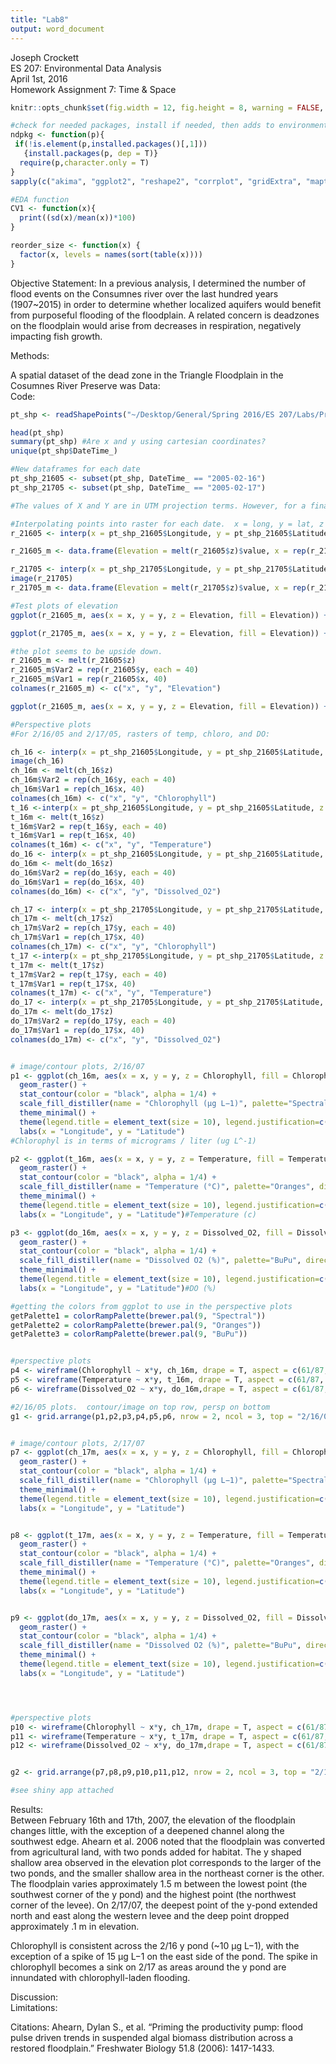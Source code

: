 ```yaml
---
title: "Lab8"
output: word_document
---
```

Joseph Crockett  
ES 207: Environmental Data Analysis  
April 1st, 2016  
Homework Assignment 7: Time & Space  


```r
knitr::opts_chunk$set(fig.width = 12, fig.height = 8, warning = FALSE, message = FALSE)

#check for needed packages, install if needed, then adds to environment
ndpkg <- function(p){
 if(!is.element(p,installed.packages()[,1]))
   {install.packages(p, dep = T)}
  require(p,character.only = T)
}
sapply(c("akima", "ggplot2", "reshape2", "corrplot", "gridExtra", "maptools", "lattice", "RColorBrewer"), ndpkg)

#EDA function
CV1 <- function(x){
  print((sd(x)/mean(x))*100)
}

reorder_size <- function(x) {
  factor(x, levels = names(sort(table(x))))
}
```


Objective Statement: 
In a previous analysis, I determined the number of flood events on the Consumnes river over the last hundred years (1907~2015) in order to determine whether localized aquifers would benefit from purposeful flooding of the floodplain.  A related concern is deadzones on the floodplain would arise from decreases in respiration, negatively impacting fish growth.  

Methods:  

A spatial dataset of the dead zone in the Triangle Floodplain in the Cosumnes River Preserve was 
Data:  
Code:
```r
pt_shp <- readShapePoints("~/Desktop/General/Spring 2016/ES 207/Labs/Projects/Lab-1/Data/ahearn_allobs/allobs.shp")

head(pt_shp)
summary(pt_shp) #Are x and y using cartesian coordinates?
unique(pt_shp$DateTime_)

#New dataframes for each date
pt_shp_21605 <- subset(pt_shp, DateTime_ == "2005-02-16")
pt_shp_21705 <- subset(pt_shp, DateTime_ == "2005-02-17")

#The values of X and Y are in UTM projection terms. However, for a final report, I would think that stakeholders would better grasp longitude and latitude values, unless they were previously familiar with UTM.

#Interpolating points into raster for each date.  x = long, y = lat, z = elevation, just to see
r_21605 <- interp(x = pt_shp_21605$Longitude, y = pt_shp_21605$Latitude, z = pt_shp_21605$Elevati, duplicate = "mean")

r_21605_m <- data.frame(Elevation = melt(r_21605$z)$value, x = rep(r_21605$x, each = 40), y = rep(r_21605$y, 40)) #melting into longform so that I can use ggplot

r_21705 <- interp(x = pt_shp_21705$Longitude, y = pt_shp_21705$Latitude, z = pt_shp_21705$Elevati, duplicate = "mean")
image(r_21705)
r_21705_m <- data.frame(Elevation = melt(r_21705$z)$value, x = rep(r_21705$x, each = 40), y = rep(r_21705$y, 40))

#Test plots of elevation
ggplot(r_21605_m, aes(x = x, y = y, z = Elevation, fill = Elevation)) + geom_raster() + stat_contour(color = "grey50", alpha = 1/5) + scale_fill_distiller(palette="BrBG", direction = 1, na.value="white")+ theme_minimal() 

ggplot(r_21705_m, aes(x = x, y = y, z = Elevation, fill = Elevation)) + geom_raster() + stat_contour(color = "grey50", alpha = 1/5) + scale_fill_distiller(palette="BrBG", direction = 1, na.value="white")+ theme_minimal() 

#the plot seems to be upside down.  
r_21605_m <- melt(r_21605$z) 
r_21605_m$Var2 = rep(r_21605$y, each = 40)
r_21605_m$Var1 = rep(r_21605$x, 40)
colnames(r_21605_m) <- c("x", "y", "Elevation")

ggplot(r_21605_m, aes(x = x, y = y, z = Elevation, fill = Elevation)) + geom_raster() + stat_contour(color = "grey50", alpha = 1/5) + scale_fill_distiller(palette="BrBG", direction = 1, na.value="white")+ theme_minimal()
```

```r
#Perspective plots
#For 2/16/05 and 2/17/05, rasters of temp, chloro, and DO:

ch_16 <- interp(x = pt_shp_21605$Longitude, y = pt_shp_21605$Latitude, z = pt_shp_21605$Chlorophyl, duplicate = "mean")
image(ch_16)
ch_16m <- melt(ch_16$z)
ch_16m$Var2 = rep(ch_16$y, each = 40)
ch_16m$Var1 = rep(ch_16$x, 40)
colnames(ch_16m) <- c("x", "y", "Chlorophyll")
t_16 <-interp(x = pt_shp_21605$Longitude, y = pt_shp_21605$Latitude, z = pt_shp_21605$Temp, duplicate = "mean")
t_16m <- melt(t_16$z) 
t_16m$Var2 = rep(t_16$y, each = 40)
t_16m$Var1 = rep(t_16$x, 40)
colnames(t_16m) <- c("x", "y", "Temperature")
do_16 <- interp(x = pt_shp_21605$Longitude, y = pt_shp_21605$Latitude, z = pt_shp_21605$DO__, duplicate = "mean")
do_16m <- melt(do_16$z) 
do_16m$Var2 = rep(do_16$y, each = 40)
do_16m$Var1 = rep(do_16$x, 40)
colnames(do_16m) <- c("x", "y", "Dissolved_O2")

ch_17 <- interp(x = pt_shp_21705$Longitude, y = pt_shp_21705$Latitude, z = pt_shp_21705$Chlorophyl, duplicate = "mean")
ch_17m <- melt(ch_17$z) 
ch_17m$Var2 = rep(ch_17$y, each = 40)
ch_17m$Var1 = rep(ch_17$x, 40)
colnames(ch_17m) <- c("x", "y", "Chlorophyll")
t_17 <-interp(x = pt_shp_21705$Longitude, y = pt_shp_21705$Latitude, z = pt_shp_21705$Temp, duplicate = "mean")
t_17m <- melt(t_17$z)
t_17m$Var2 = rep(t_17$y, each = 40)
t_17m$Var1 = rep(t_17$x, 40)
colnames(t_17m) <- c("x", "y", "Temperature")
do_17 <- interp(x = pt_shp_21705$Longitude, y = pt_shp_21705$Latitude, z = pt_shp_21705$DO__, duplicate = "mean")
do_17m <- melt(do_17$z) 
do_17m$Var2 = rep(do_17$y, each = 40)
do_17m$Var1 = rep(do_17$x, 40)
colnames(do_17m) <- c("x", "y", "Dissolved_O2")


# image/contour plots, 2/16/07
p1 <- ggplot(ch_16m, aes(x = x, y = y, z = Chlorophyll, fill = Chlorophyll)) +
  geom_raster() +
  stat_contour(color = "black", alpha = 1/4) +
  scale_fill_distiller(name = "Chlorophyll (μg L−1)", palette="Spectral", direction = 1, na.value="white")+
  theme_minimal() +
  theme(legend.title = element_text(size = 10), legend.justification=c(0,1), legend.position=c(0,1))+
  labs(x = "Longitude", y = "Latitude")
#Chlorophyl is in terms of micrograms / liter (ug L^-1)

p2 <- ggplot(t_16m, aes(x = x, y = y, z = Temperature, fill = Temperature)) +
  geom_raster() +
  stat_contour(color = "black", alpha = 1/4) +
  scale_fill_distiller(name = "Temperature (°C)", palette="Oranges", direction = 1, na.value="white")+
  theme_minimal() +
  theme(legend.title = element_text(size = 10), legend.justification=c(0,1), legend.position=c(0,1))+
  labs(x = "Longitude", y = "Latitude")#Temperature (c)

p3 <- ggplot(do_16m, aes(x = x, y = y, z = Dissolved_O2, fill = Dissolved_O2)) +
  geom_raster() +
  stat_contour(color = "black", alpha = 1/4) +
  scale_fill_distiller(name = "Dissolved O2 (%)", palette="BuPu", direction = 1, na.value="white")+
  theme_minimal() +
  theme(legend.title = element_text(size = 10), legend.justification=c(0,1), legend.position=c(0,1))+
  labs(x = "Longitude", y = "Latitude")#DO (%)

#getting the colors from ggplot to use in the perspective plots
getPalette1 = colorRampPalette(brewer.pal(9, "Spectral"))
getPalette2 = colorRampPalette(brewer.pal(9, "Oranges"))
getPalette3 = colorRampPalette(brewer.pal(9, "BuPu"))


#perspective plots
p4 <- wireframe(Chlorophyll ~ x*y, ch_16m, drape = T, aspect = c(61/87, 0.4), col.regions = (getPalette1)(100), col = F, xlab = "Longitude", ylab = " Latitude", zlab = list("Dissolved O2", rot = 90))
p5 <- wireframe(Temperature ~ x*y, t_16m, drape = T, aspect = c(61/87, 0.4), col.regions =(getPalette2)(100), col = F, xlab = "Longitude", ylab = " Latitude",zlab = list("Dissolved O2", rot = 90))
p6 <- wireframe(Dissolved_O2 ~ x*y, do_16m,drape = T, aspect = c(61/87, 0.4), col.regions =(getPalette3)(100), col = F, xlab = "Longitude", ylab = " Latitude", zlab = list("Dissolved O2", rot = 90))

#2/16/05 plots.  contour/image on top row, persp on bottom
g1 <- grid.arrange(p1,p2,p3,p4,p5,p6, nrow = 2, ncol = 3, top = "2/16/07 Chlorophyl (μg L−1), Temperature (C), and Dissoved Oxygen (%) in the Triangle Floodplain Deadzone of the Consumnes River Preserve")


# image/contour plots, 2/17/07
p7 <- ggplot(ch_17m, aes(x = x, y = y, z = Chlorophyll, fill = Chlorophyll)) +
  geom_raster() +
  stat_contour(color = "black", alpha = 1/4) +
  scale_fill_distiller(name = "Chlorophyll (μg L−1)", palette="Spectral", direction = 1, na.value="white")+
  theme_minimal() +
  theme(legend.title = element_text(size = 10), legend.justification=c(0,1), legend.position=c(0,1))+
  labs(x = "Longitude", y = "Latitude")


p8 <- ggplot(t_17m, aes(x = x, y = y, z = Temperature, fill = Temperature)) +
  geom_raster() +
  stat_contour(color = "black", alpha = 1/4) +
  scale_fill_distiller(name = "Temperature (°C)", palette="Oranges", direction = 1, na.value="white")+
  theme_minimal() +
  theme(legend.title = element_text(size = 10), legend.justification=c(0,1), legend.position=c(0,1))+
  labs(x = "Longitude", y = "Latitude")


p9 <- ggplot(do_17m, aes(x = x, y = y, z = Dissolved_O2, fill = Dissolved_O2)) +
  geom_raster() +
  stat_contour(color = "black", alpha = 1/4) +
  scale_fill_distiller(name = "Dissolved O2 (%)", palette="BuPu", direction = 1, na.value="white")+
  theme_minimal() +
  theme(legend.title = element_text(size = 10), legend.justification=c(0,1), legend.position=c(0,1))+
  labs(x = "Longitude", y = "Latitude")




#perspective plots
p10 <- wireframe(Chlorophyll ~ x*y, ch_17m, drape = T, aspect = c(61/87, 0.4), col.regions = (getPalette1)(100), col = F, xlab = "Longitude", ylab = " Latitude", zlab = list("Chlorophyll (μg L−1)", rot = 90))
p11 <- wireframe(Temperature ~ x*y, t_17m, drape = T, aspect = c(61/87, 0.4), col.regions = (getPalette2)(100), col = F, xlab = "Longitude", ylab = " Latitude", zlab = list("Temperature (°C)", rot = 90))
p12 <- wireframe(Dissolved_O2 ~ x*y, do_17m,drape = T, aspect = c(61/87, 0.4), col.regions = (getPalette3)(100), col = F, xlab = "Longitude", ylab = " Latitude", zlab = list("Dissolved O2 (%)", rot = 90))


g2 <- grid.arrange(p7,p8,p9,p10,p11,p12, nrow = 2, ncol = 3, top = "2/17/07 Chlorophyl (μg L−1), Temperature (C), and Dissoved Oxygen (%) in the Triangle Floodplain Deadzone of the Consumnes River Preserve")
```

```r
#see shiny app attached
```

Results:  
Between February 16th and 17th, 2007, the elevation of the floodplain changes little, with the exception of a deepened channel along the southwest edge.  Ahearn et al. 2006 noted that the floodplain was converted from agricultural land, with two ponds added for habitat.  The y shaped shallow area observed in the elevation plot corresponds to the larger of the two ponds, and the smaller shallow area in the northeast corner is the other. The floodplain varies approximately 1.5 m between the lowest point (the southwest corner of the y pond) and the highest point (the northwest corner of the levee).  On 2/17/07, the deepest point of the y-pond extended north and east along the western levee and the deep point dropped approximately .1 m in elevation. 

Chlorophyll is consistent across the 2/16 y pond (~10 μg L−1), with the exception of a spike of 15 μg L−1 on the east side of the pond.  The spike in chlorophyll becomes a sink on 2/17 as areas around the y pond are innundated with chlorophyll-laden flooding.

Discussion:  
Limitations:

Citations:
Ahearn, Dylan S., et al. "Priming the productivity pump: flood pulse driven trends in suspended algal biomass distribution across a restored floodplain." Freshwater Biology 51.8 (2006): 1417-1433.
